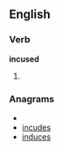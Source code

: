 ==English==

===Verb===
'''incused'''

# {{past of|[[incuse]]}}

===Anagrams===
* {{alphagram|cdeinsu}}
* [[incudes#English|incudes]]
* [[induces#English|induces]]